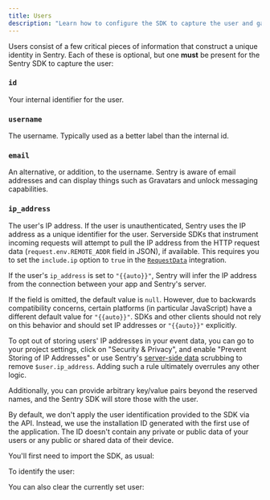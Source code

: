 ```yaml
---
title: Users
description: "Learn how to configure the SDK to capture the user and gain critical pieces of information that construct a unique identity in Sentry."
---
```


Users consist of a few critical pieces of information that construct a unique identity in Sentry. Each of these is optional, but one **must** be present for the Sentry SDK to capture the user:

<DefinitionList>

### `id`

Your internal identifier for the user.

### `username`

The username. Typically used as a better label than the internal id.

### `email`

An alternative, or addition, to the username. Sentry is aware of email addresses and can display things such as Gravatars and unlock messaging capabilities.

### `ip_address`

The user's IP address. If the user is unauthenticated, Sentry uses the IP address as a unique identifier for the user.
Serverside SDKs that instrument incoming requests will attempt to pull the IP address from the HTTP request data (`request.env.REMOTE_ADDR` field in JSON), if available. This requires you to set the `include.ip` option to `true` in the [`RequestData`](/platforms/node/guides/connect/configuration/integrations/default-integrations/#requestdata) integration.

If the user's `ip_address` is set to `"{{auto}}"`, Sentry will infer the IP address from the connection between your app and Sentry's server.

If the field is omitted, the default value is `null`. However, due to backwards compatibility concerns, certain platforms (in particular JavaScript) have a different default value for `"{{auto}}"`. SDKs and other clients should not rely on this behavior and should set IP addresses or `"{{auto}}"` explicitly.

To opt out of storing users' IP addresses in your event data, you can go to your project settings, click on "Security & Privacy", and enable "Prevent Storing of IP Addresses" or use Sentry's [server-side data](/concepts/data-management/scrubbing/) scrubbing to remove `$user.ip_address`. Adding such a rule ultimately overrules any other logic.

</DefinitionList>

Additionally, you can provide arbitrary key/value pairs beyond the reserved names, and the Sentry SDK will store those with the user.

By default, we don't apply the user identification provided to the SDK via the API. Instead, we use the installation ID generated with the first use of the application. The ID doesn't contain any private or public data of your users or any public or shared data of their device.

You'll first need to import the SDK, as usual:

<PlatformContent includePath="enriching-events/import" />

To identify the user:

<PlatformContent includePath="enriching-events/set-user" />

You can also clear the currently set user:

<PlatformContent includePath="enriching-events/unset-user" />
